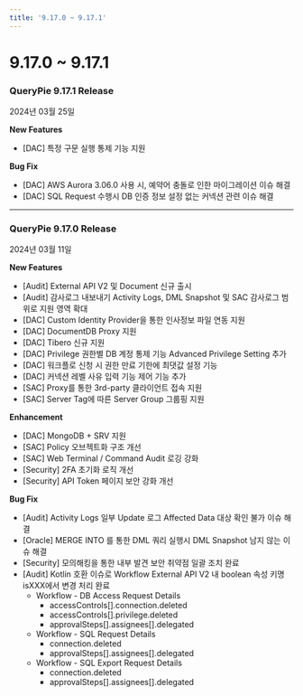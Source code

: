 ```yaml
---
title: '9.17.0 ~ 9.17.1'
---
```


# 9.17.0 ~ 9.17.1

### QueryPie 9.17.1 Release

2024년 03월 25일


**New Features**

* [DAC] 특정 구문 실행 통제 기능 지원

**Bug Fix**

* [DAC] AWS Aurora 3.06.0 사용 시, 예약어 충돌로 인한 마이그레이션 이슈 해결
* [DAC] SQL Request 수행시 DB 인증 정보 설정 없는 커넥션 관련 이슈 해결


---

### QueryPie 9.17.0 Release

2024년 03월 11일


**New Features**

* [Audit] External API V2 및 Document 신규 출시
* [Audit] 감사로그 내보내기 Activity Logs, DML Snapshot 및 SAC 감사로그 범위로 지원 영역 확대 
* [DAC] Custom Identity Provider을 통한 인사정보 파일 연동 지원 
* [DAC] DocumentDB Proxy 지원
* [DAC] Tibero 신규 지원
* [DAC] Privilege 권한별 DB 계정 통제 기능 Advanced Privilege Setting 추가 
* [DAC] 워크플로 신청 시 권한 만료 기한에 최댓값 설정 기능
* [DAC] 커넥션 레벨 사유 입력 기능 제어 기능 추가
* [SAC] Proxy를 통한 3rd-party 클라이언트 접속 지원
* [SAC] Server Tag에 따른 Server Group 그룹핑 지원 


**Enhancement**

* [DAC] MongoDB + SRV 지원 
* [SAC] Policy 오브젝트화 구조 개선 
* [SAC] Web Terminal / Command Audit 로깅 강화 
* [Security] 2FA 초기화 로직 개선
* [Security] API Token 페이지 보안 강화 개선 


**Bug Fix**

* [Audit] Activity Logs 일부 Update 로그 Affected Data 대상 확인 불가 이슈 해결
* [Oracle] MERGE INTO 를 통한 DML 쿼리 실행시 DML Snapshot 남지 않는 이슈 해결 
* [Security] 모의해킹을 통한 내부 발견 보안 취약점 일괄 조치 완료
* [Audit] Kotlin 호환 이슈로 Workflow External API V2 내 boolean 속성 키명 isXXX에서 변경 처리 완료
    * Workflow - DB Access Request Details
        * accessControls[].connection.deleted
        * accessControls[].privilege.deleted
        * approvalSteps[].assignees[].delegated
    * Workflow - SQL Request Details
        * connection.deleted
        * approvalSteps[].assignees[].delegated
    * Workflow - SQL Export Request Details
        * connection.deleted
        * approvalSteps[].assignees[].delegated


